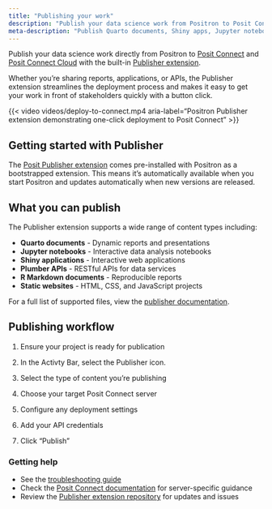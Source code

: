 ```yaml
---
title: "Publishing your work"
description: "Publish your data science work from Positron to Posit Connect and Posit Connect Cloud using the built-in Publisher extension."
meta-description: "Publish Quarto documents, Shiny apps, Jupyter notebooks, and APIs from Positron to Posit Connect with one-click deployment using the Publisher extension."
---
```


Publish your data science work directly from Positron to [Posit Connect](https://posit.co/products/enterprise/connect/) and [Posit Connect Cloud](https://connect.posit.cloud/) with the built-in [Publisher extension](https://open-vsx.org/extension/posit/publisher).

Whether you're sharing reports, applications, or APIs, the Publisher extension streamlines the deployment process and makes it easy to get your work in front of stakeholders quickly with a button click.

{{< video videos/deploy-to-connect.mp4 aria-label="Positron Publisher extension demonstrating one-click deployment to Posit Connect" >}}

## Getting started with Publisher

The [Posit Publisher extension](https://open-vsx.org/extension/posit/publisher) comes pre-installed with Positron as a bootstrapped extension. This means it's automatically available when you start Positron and updates automatically when new versions are released.

## What you can publish

The Publisher extension supports a wide range of content types including:

- **Quarto documents** - Dynamic reports and presentations
- **Jupyter notebooks** - Interactive data analysis notebooks
- **Shiny applications** - Interactive web applications
- **Plumber APIs** - RESTful APIs for data services
- **R Markdown documents** - Reproducible reports
- **Static websites** - HTML, CSS, and JavaScript projects

For a full list of supported files, view the [publisher documentation](https://github.com/posit-dev/publisher/blob/main/docs/configuration.md).

## Publishing workflow

1. Ensure your project is ready for publication

2. In the Activty Bar, select the Publisher icon.
3. Select the type of content you're publishing
4. Choose your target Posit Connect server
5. Configure any deployment settings
6. Add your API credentials
7. Click "Publish"

### Getting help
- See the [troubleshooting guide](https://github.com/posit-dev/publisher/blob/main/docs/troubleshooting.md)
- Check the [Posit Connect documentation](https://docs.posit.co/connect/) for server-specific guidance
- Review the [Publisher extension repository](https://github.com/posit-dev/publisher) for updates and issues

